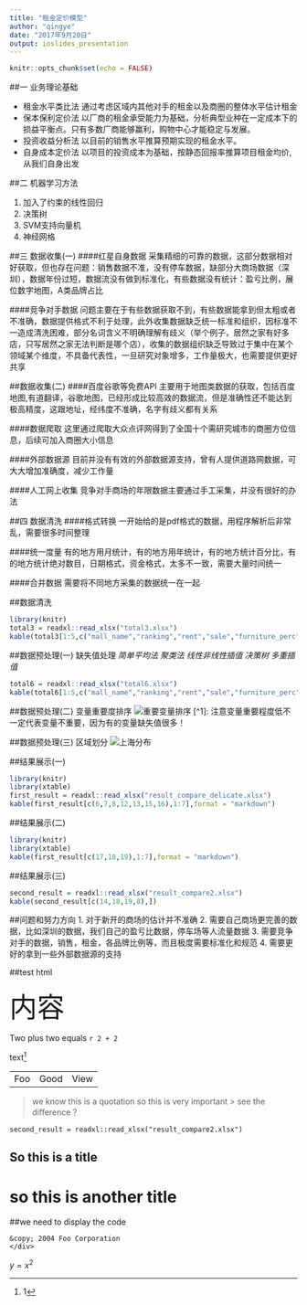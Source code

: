 ```yaml
---
title: "租金定价模型"
author: "qingye"
date: "2017年9月20日"
output: ioslides_presentation
---
```


```r
knitr::opts_chunk$set(echo = FALSE)
```

##一 业务理论基础

- 租金水平类比法
通过考虑区域内其他对手的租金以及商圈的整体水平估计租金
- 保本保利定价法
以厂商的租金承受能力为基础，分析典型业种在一定成本下的损益平衡点。只有多数厂商能够赢利，购物中心才能稳定与发展。
- 投资收益分析法
以目前的销售水平推算预期实现的租金水平。
- 自身成本定价法
以项目的投资成本为基础，按静态回报率推算项目租金均价,从我们自身出发

##二 机器学习方法

1. 加入了约束的线性回归
2. 决策树
3. SVM支持向量机
4. 神经网格

##三 数据收集(一)
####红星自身数据
采集精细的可靠的数据，这部分数据相对好获取，但也存在问题：销售数据不准，没有停车数据，缺部分大商场数据（深圳），数据年份过短，数据流没有做到标准化，有些数据没有统计：盈亏比例，展位数字地图，A类品牌占比

####竞争对手数据
问题主要在于有些数据获取不到，有些数据能拿到但太粗或者不准确，数据提供格式不利于处理，此外收集数据缺乏统一标准和组织，因标准不一造成清洗困难，部分名词含义不明确理解有歧义（举个例子，居然之家有好多店，只写居然之家无法判断是哪个店），收集的数据组织缺乏导致过于集中在某个领域某个维度，不具备代表性，一旦研究对象增多，工作量极大，也需要提供更好共享


##数据收集(二)
####百度谷歌等免费API
主要用于地图类数据的获取，包括百度地图,有道翻译，谷歌地图，已经形成比较高效的数据流，但是准确性还不能达到极高精度，这跟地址，经纬度不准确，名字有歧义都有关系

####数据爬取
这里通过爬取大众点评网得到了全国十个需研究城市的商圈方位信息，后续可加入商圈大小信息

####外部数据源
目前并没有有效的外部数据源支持，曾有人提供道路网数据，可大大增加准确度，减少工作量

####人工网上收集
竞争对手商场的年限数据主要通过手工采集，并没有很好的办法

##四 数据清洗
####格式转换
一开始给的是pdf格式的数据，用程序解析后非常乱，需要很多时间整理

####统一度量
有的地方用月统计，有的地方用年统计，有的地方统计百分比，有的地方统计绝对数目，日期格式，资金格式，太多不一致，需要大量时间统一

####合并数据
需要将不同地方采集的数据统一在一起

##数据清洗
```r
library(knitr)
total3 = readxl::read_xlsx("total3.xlsx")
kable(total3[1:5,c("mall_name","ranking","rent","sale","furniture_perc")],caption = "清洗后的表格")
```

##数据预处理(一) 缺失值处理
*简单平均法 聚类法 线性非线性插值 决策树 多重插值*
```r
total6 = readxl::read_xlsx("total6.xlsx")
kable(total6[1:5,c("mall_name","ranking","rent","sale","furniture_perc")])
```


##数据预处理(二) 变量重要度排序
![重要变量排序](importance.png)
[^1]: 注意变量重要程度低不一定代表变量不重要，因为有的变量缺失值很多！

##数据预处理(三) 区域划分
![上海分布](shanghai_map.png)


##结果展示(一)

```r
library(knitr)
library(xtable)
first_result = readxl::read_xlsx("result_compare_delicate.xlsx")
kable(first_result[c(6,7,8,12,13,15,16),1:7],format = "markdown")
```

##结果展示(二)
```r
library(knitr)
library(xtable)
kable(first_result[c(17,18,19),1:7],format = "markdown")
```

##结果展示(三)

```r
second_result = readxl::read_xlsx("result_compare2.xlsx")
kable(second_result[c(14,18,19,8),])
```

##问题和努力方向
1. 对于新开的商场的估计并不准确
2. 需要自己商场更完善的数据，比如深圳的数据，我们自己的盈亏比数据，停车场等人流量数据
3. 需要竞争对手的数据，销售，租金，各品牌比例等，而且极度需要标准化和规范
4. 需要更好的拿到一些外部数据源的支持

##test html
  
<html>
<body>
<font size ='10'>内容 </font><br/>
</body>
</html>

Two plus two equals `r 2 + 2`

text^[1]

<table>
<tr>
<td>Foo</td> <td>Good</td> <td>View</td>
</tr>
</table>

> we know this is a quotation
so this is very important
>> see the difference？
    
    second_result = readxl::read_xlsx("result_compare2.xlsx")
    
So this is a title
------------------

so this is another title
=========================

##we need to display the code
    <div class="footer">
    &copy; 2004 Foo Corporation
    </div>

$y = x^2$